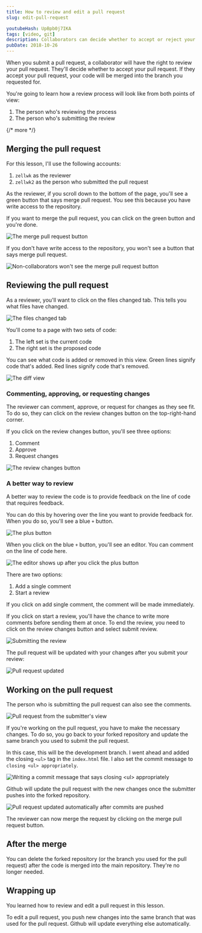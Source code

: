 ```yaml
---
title: How to review and edit a pull request
slug: edit-pull-request

youtubeHash: UpBpb0j7IKA
tags: [video, git]
description: Collaborators can decide whether to accept or reject your pull request. They may also request for some changes. This video shows you what process looks like.
pubDate: 2018-10-26
---
```


When you submit a pull request, a collaborator will have the right to review your pull request. They'll decide whether to accept your pull request. If they accept your pull request, your code will be merged into the branch you requested for.

You're going to learn how a review process will look like from both points of view:

1. The person who's reviewing the process
2. The person who's submitting the review

{/* more */}

## Merging the pull request

For this lesson, I'll use the following accounts:

1. `zellwk` as the reviewer
2. `zellwk2` as the person who submitted the pull request

As the reviewer, if you scroll down to the bottom of the page, you'll see a green button that says merge pull request. You see this because you have write access to the repository.

If you want to merge the pull request, you can click on the green button and you're done.

<Image
  src="/assets/2018/edit-pr/merge.png"
  alt="The merge pull request button"
/>

If you don't have write access to the repository, you won't see a button that says merge pull request.

<Image
  src="/assets/2018/edit-pr/no-merge.png"
  alt="Non-collaborators won't see the merge pull request button"
/>

## Reviewing the pull request

As a reviewer, you'll want to click on the files changed tab. This tells you what files have changed.

<Image
  src="/assets/2018/edit-pr/files-changed-tab.png"
  alt="The files changed tab"
/>

You'll come to a page with two sets of code:

1. The left set is the current code
2. The right set is the proposed code

You can see what code is added or removed in this view. Green lines signify code that's added. Red lines signify code that's removed.

<Image src="/assets/2018/edit-pr/diff.png" alt="The diff view" />

### Commenting, approving, or requesting changes

The reviewer can comment, approve, or request for changes as they see fit. To do so, they can click on the review changes button on the top-right-hand corner.

If you click on the review changes button, you'll see three options:

1. Comment
2. Approve
3. Request changes

<Image
  src="/assets/2018/edit-pr/review-change-button.png"
  alt="The review changes button"
/>

### A better way to review

A better way to review the code is to provide feedback on the line of code that requires feedback.

You can do this by hovering over the line you want to provide feedback for. When you do so, you'll see a blue `+` button.

<Image src="/assets/2018/edit-pr/plus-button.png" alt="The plus button" />

When you click on the blue `+` button, you'll see an editor. You can comment on the line of code here.

<Image
  src="/assets/2018/edit-pr/the-editor.png"
  alt="The editor shows up after you click the plus button"
/>

There are two options:

1. Add a single comment
2. Start a review

If you click on add single comment, the comment will be made immediately.

If you click on start a review, you'll have the chance to write more comments before sending them at once. To end the review, you need to click on the review changes button and select submit review.

<Image
  src="/assets/2018/edit-pr/submit-review.png"
  alt="Submitting the review"
/>

The pull request will be updated with your changes after you submit your review:

<Image src="/assets/2018/edit-pr/pr-updated.png" alt="Pull request updated" />

## Working on the pull request

The person who is submitting the pull request can also see the comments.

<Image
  src="/assets/2018/edit-pr/pr-updated-2.png"
  alt="Pull request from the submitter's view"
/>

If you're working on the pull request, you have to make the necessary changes. To do so, you go back to your forked repository and update the same branch you used to submit the pull request.

In this case, this will be the development branch. I went ahead and added the closing `<ul>` tag in the `index.html` file. I also set the commit message to `closing <ul> appropriately`.

<Image
  src="/assets/2018/edit-pr/edit-pr.png"
  alt="Writing a commit message that says closing <ul> appropriately"
/>

Github will update the pull request with the new changes once the submitter pushes into the forked repository.

<Image
  src="/assets/2018/edit-pr/pr-updated-after-edit.png"
  alt="Pull request updated automatically after commits are pushed"
/>

The reviewer can now merge the request by clicking on the merge pull request button.

## After the merge

You can delete the forked repository (or the branch you used for the pull request) after the code is merged into the main repository. They're no longer needed.

## Wrapping up

You learned how to review and edit a pull request in this lesson.

To edit a pull request, you push new changes into the same branch that was used for the pull request. Github will update everything else automatically.
